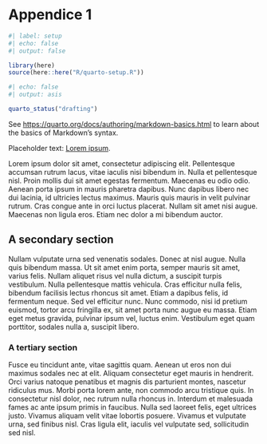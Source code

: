 <!-- ::: {.content-visible when-format="pdf"} -->
<!-- \begin{apendicesenv} -->
<!-- ::: -->

# Appendice 1

```r
#| label: setup
#| echo: false
#| output: false

library(here)
source(here::here("R/quarto-setup.R"))
```

```r
#| echo: false
#| output: asis

quarto_status("drafting")
```

See <https://quarto.org/docs/authoring/markdown-basics.html> to learn about the basics of Markdown's syntax.

Placeholder text: [Lorem ipsum](https://en.wikipedia.org/wiki/Lorem_ipsum).

Lorem ipsum dolor sit amet, consectetur adipiscing elit. Pellentesque accumsan rutrum lacus, vitae iaculis nisi bibendum in. Nulla et pellentesque nisl. Proin mollis dui sit amet egestas fermentum. Maecenas eu odio odio. Aenean porta ipsum in mauris pharetra dapibus. Nunc dapibus libero nec dui lacinia, id ultricies lectus maximus. Mauris quis mauris in velit pulvinar rutrum. Cras congue ante in orci luctus placerat. Nullam sit amet nisi augue. Maecenas non ligula eros. Etiam nec dolor a mi bibendum auctor.

## A secondary section

Nullam vulputate urna sed venenatis sodales. Donec at nisl augue. Nulla quis bibendum massa. Ut sit amet enim porta, semper mauris sit amet, varius felis. Nullam aliquet risus vel nulla dictum, a suscipit turpis vestibulum. Nulla pellentesque mattis vehicula. Cras efficitur nulla felis, bibendum facilisis lectus rhoncus sit amet. Etiam a dapibus felis, id fermentum neque. Sed vel efficitur nunc. Nunc commodo, nisi id pretium euismod, tortor arcu fringilla ex, sit amet porta nunc augue eu massa. Etiam eget metus gravida, pulvinar ipsum vel, luctus enim. Vestibulum eget quam porttitor, sodales nulla a, suscipit libero.

### A tertiary section

Fusce eu tincidunt ante, vitae sagittis quam. Aenean ut eros non dui maximus sodales nec at elit. Aliquam consectetur eget mauris in hendrerit. Orci varius natoque penatibus et magnis dis parturient montes, nascetur ridiculus mus. Morbi porta lorem ante, non commodo arcu tristique quis. In consectetur nisl dolor, nec rutrum nulla rhoncus in. Interdum et malesuada fames ac ante ipsum primis in faucibus. Nulla sed laoreet felis, eget ultrices justo. Vivamus aliquam velit vitae lobortis posuere. Vivamus et vulputate urna, sed finibus nisl. Cras ligula elit, iaculis vel vulputate sed, sollicitudin sed nisl.
